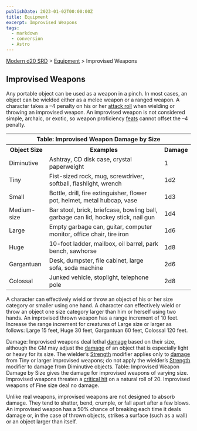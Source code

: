 ```yaml
---
publishDate: 2023-01-02T00:00:00Z
title: Equipment
excerpt: Improvised Weapons
tags:
  - markdown
  - conversion
  - Astro
---
```


[Modern d20 SRD](/#modernD20) > [Equipment](modern-d20-srd-equipment-index) > Improvised Weapons

## Improvised Weapons

Any portable object can be used as a weapon in a pinch. In most cases, an
object can be wielded either as a melee weapon or a ranged weapon. A character
takes a –4 penalty on his or her [attack roll](modern-d20-srd-combat-attack-roll) when wielding or throwing an improvised weapon. An improvised weapon is
not considered simple, archaic, or exotic, so weapon proficiency
[feats](modern-d20-srd-feats-index) cannot offset the –4 penalty.


<table> <tr><th colspan="3">Table: Improvised Weapon Damage by Size</th></tr> <tr><th> Object Size</th><th> Examples</th><th> Damage </th></tr> <tr><td> Diminutive</td><td> Ashtray, CD disk case, crystal paperweight</td><td> 1 </td></tr> <tr><td> Tiny</td><td> Fist-sized rock, mug, screwdriver, softball, flashlight, wrench</td><td> 1d2 </td></tr> <tr><td> Small</td><td> Bottle, drill, fire extinguisher, flower pot, helmet, metal hubcap, vase</td><td> 1d3 </td></tr> <tr><td> Medium-size</td><td> Bar stool, brick, briefcase, bowling ball, garbage can lid, hockey stick, nail gun</td><td> 1d4 </td></tr> <tr><td> Large</td><td> Empty garbage can, guitar, computer monitor, office chair, tire iron</td><td> 1d6 </td></tr> <tr><td> Huge</td><td> 10-foot ladder, mailbox, oil barrel, park bench, sawhorse</td><td> 1d8 </td></tr> <tr><td> Gargantuan</td><td> Desk, dumpster, file cabinet, large sofa, soda machine</td><td> 2d6 </td></tr> <tr><td> Colossal</td><td> Junked vehicle, stoplight, telephone pole</td><td> 2d8 </td></tr> </table>



A character can effectively wield or throw an object of his or her size
category or smaller using one hand. A character can effectively wield or throw
an object one size category larger than him or herself using two hands. An
improvised thrown weapon has a range increment of 10 feet. Increase the range
increment for creatures of Large size or larger as follows: Large 15 feet,
Huge 30 feet, Gargantuan 60 feet, Colossal 120 feet.

Damage: Improvised weapons deal lethal [damage](modern-d20-srd-combat-damage)
based on their size, although the GM may adjust the [damage](modern-d20-srd-combat-damage) of an object that is especially light or heavy for its size.
The wielder’s [Strength](modern-d20-srd-basics-ability-scores) modifier
applies only to [damage](modern-d20-srd-combat-damage) from Tiny or larger
improvised weapons; do not apply the wielder’s [Strength](modern-d20-srd-basics-ability-scores) modifier to damage from Diminutive objects. Table:
Improvised Weapon Damage by Size gives the damage for improvised weapons of
varying size. Improvised weapons threaten a [critical hit](modern-d20-srd-combat-critical-hits) on a natural roll of 20. Improvised weapons of Fine size
deal no damage.

Unlike real weapons, improvised weapons are not designed to absorb damage.
They tend to shatter, bend, crumple, or fall apart after a few blows. An
improvised weapon has a 50% chance of breaking each time it deals damage or,
in the case of thrown objects, strikes a surface (such as a wall) or an object
larger than itself.

